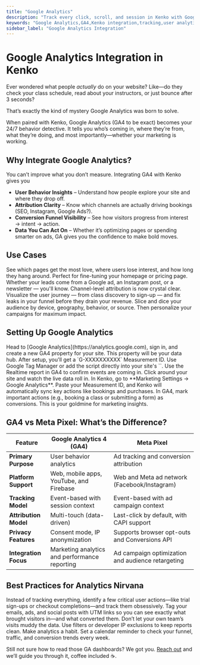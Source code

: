 ```yaml
---
title: "Google Analytics"
description: "Track every click, scroll, and session in Kenko with Google Analytics. Learn how to set it up and optimize for smarter decisions."
keywords: "Google Analytics,GA4,Kenko integration,tracking,user analytics,marketing attribution"
sidebar_label: "Google Analytics Integration"
---
```


# Google Analytics Integration in Kenko

Ever wondered what people _actually_ do on your website? Like—do they check your class schedule, read about your instructors, or just bounce after 3 seconds?

That’s exactly the kind of mystery Google Analytics was born to solve.

When paired with Kenko, Google Analytics (GA4 to be exact) becomes your 24/7 behavior detective. It tells you who’s coming in, where they’re from, what they’re doing, and most importantly—whether your marketing is working.

## Why Integrate Google Analytics?

You can’t improve what you don’t measure. Integrating GA4 with Kenko gives you

- **User Behavior Insights** – Understand how people explore your site and where they drop off.
- **Attribution Clarity** – Know which channels are actually driving bookings (SEO, Instagram, Google Ads?).
- **Conversion Funnel Visibility** – See how visitors progress from interest → intent → action.
- **Data You Can Act On** – Whether it’s optimizing pages or spending smarter on ads, GA gives you the confidence to make bold moves.

## Use Cases

<CardGroup cols={2}>
  <Card title="User Behavior Analysis" icon="screwdriver-wrench">
    See which pages get the most love, where users lose interest, and how long they hang around. Perfect for fine-tuning your homepage or pricing page.
  </Card>
  <Card title="Traffic Source Tracking" icon="globe">
    Whether your leads come from a Google ad, an Instagram post, or a newsletter — you'll know. Channel-level attribution is now crystal clear.
  </Card>
  <Card title="Conversion Funnel Monitoring" icon="chart-line">
    Visualize the user journey — from class discovery to sign-up — and fix leaks in your funnel before they drain your revenue.
  </Card>
  <Card title="Audience Segmentation" icon="users">
    Slice and dice your audience by device, geography, behavior, or source. Then personalize your campaigns for maximum impact.
  </Card>
</CardGroup>

## Setting Up Google Analytics

<Steps>
  <Step title="Create a GA4 Property" icon="plus">
    Head to [Google Analytics](https://analytics.google.com), sign in, and create a new GA4 property for your site. This property will be your data hub.
  </Step>
  <Step title="Add the GA4 Tag to Your Site" icon="code">
    After setup, you'll get a `G-XXXXXXXXXX` Measurement ID. Use Google Tag Manager or add the script directly into your site's `<head>`.
  </Step>
  <Step title="Verify That Data Is Flowing" icon="circle-check">
    Use the Realtime report in GA4 to confirm events are coming in. Click around your site and watch the live data roll in.
  </Step>
  <Step title="Link GA4 to Kenko" icon="link">
    In Kenko, go to **Marketing Settings → Google Analytics**. Paste your Measurement ID, and Kenko will automatically sync key actions like bookings and purchases.
  </Step>
  <Step title="Define Events and Conversions" icon="bullseye">
    In GA4, mark important actions (e.g., booking a class or submitting a form) as conversions. This is your goldmine for marketing insights.
  </Step>
</Steps>

## GA4 vs Meta Pixel: What’s the Difference?

| Feature               | Google Analytics 4 (GA4)                      | Meta Pixel                                        |
| --------------------- | --------------------------------------------- | ------------------------------------------------- |
| **Primary Purpose**   | User behavior analytics                       | Ad tracking and conversion attribution            |
| **Platform Support**  | Web, mobile apps, YouTube, and Firebase       | Web and Meta ad network (Facebook/Instagram)      |
| **Tracking Model**    | Event-based with session context              | Event-based with ad campaign context              |
| **Attribution Model** | Multi-touch (data-driven)                     | Last-click by default, with CAPI support          |
| **Privacy Features**  | Consent mode, IP anonymization                | Supports browser opt-outs and Conversions API     |
| **Integration Focus** | Marketing analytics and performance reporting | Ad campaign optimization and audience retargeting |

## Best Practices for Analytics Nirvana

<AccordionGroup>
  <Accordion title="Focus on Conversion Events" icon="filter-list">
    Instead of tracking everything, identify a few critical user actions—like trial sign-ups or checkout completions—and track them obsessively.
  </Accordion>
  <Accordion title="Use UTM Parameters Everywhere" icon="tag">
    Tag your emails, ads, and social posts with UTM links so you can see exactly what brought visitors in—and what converted them.
  </Accordion>
  <Accordion title="Exclude Internal Traffic" icon="slash">
    Don’t let your own team’s visits muddy the data. Use filters or developer IP exclusions to keep reports clean.
  </Accordion>
  <Accordion title="Check Reports Weekly" icon="calendar">
    Make analytics a habit. Set a calendar reminder to check your funnel, traffic, and conversion trends every week.
  </Accordion>
</AccordionGroup>


Still not sure how to read those GA dashboards? We got you. [Reach out](mailto:support@kenko.com) and we’ll guide you through it, coffee included ☕.